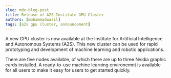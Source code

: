 ```yaml
---
slug: mdx-blog-post
title: Release of A2S Institute GPU Cluster
authors: [mohammadwasil]
tags: [a2s gpu cluster, announcement]
---
```


A new GPU cluster is now available at the Institute for Artificial Intelligence and Autonomous Systems (A2S).
This new cluster can be used for rapid prototyping and development of machine learning and robotic applications.

There are five nodes available, of which there are up to three Nvidia graphic cards installed.
A ready-to-use machine learning environemnt is available for all users to make it 
easy for users to get started quickly.